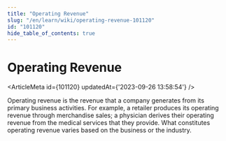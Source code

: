 ```yaml
---
title: "Operating Revenue"
slug: "/en/learn/wiki/operating-revenue-101120"
id: "101120"
hide_table_of_contents: true
---
```



# Operating Revenue

<ArticleMeta id={101120} updatedAt={'2023-09-26 13:58:54'} />
<div className='border-solid border-b border-t-0 my-4 border-[var(--ifm-color-gray-300)]' />

Operating revenue is the revenue that a company generates from its primary business activities. For example, a retailer produces its operating revenue through merchandise sales; a physician derives their operating revenue from the medical services that they provide. What constitutes operating revenue varies based on the business or the industry.
